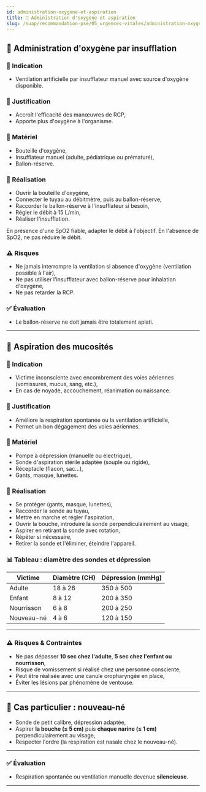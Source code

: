 ---
id: administration-oxygene-et-aspiration
title: 💨 Administration d'oxygène et aspiration
slug: /suap/recommandation-pse/05_urgences-vitales/administration-oxygene-et-aspiration
---


## 💨 Administration d'oxygène par insufflation

### 📌 Indication

- Ventilation artificielle par insufflateur manuel avec source d'oxygène disponible.

### 🧾 Justification

- Accroît l'efficacité des manœuvres de RCP,
- Apporte plus d'oxygène à l'organisme.

### 🧰 Matériel

- Bouteille d'oxygène,
- Insufflateur manuel (adulte, pédiatrique ou prématuré),
- Ballon-réserve.

### 🔧 Réalisation

- Ouvrir la bouteille d'oxygène,
- Connecter le tuyau au débitmètre, puis au ballon-réserve,
- Raccorder le ballon-réserve à l'insufflateur si besoin,
- Régler le débit à 15 L/min,
- Réaliser l'insufflation.

<Admonition type="note">
En présence d'une SpO2 fiable, adapter le débit à l'objectif. En l'absence de SpO2, ne pas réduire le débit.
</Admonition>

### ⚠️ Risques

- Ne jamais interrompre la ventilation si absence d'oxygène (ventilation possible à l'air),
- Ne pas utiliser l'insufflateur avec ballon-réserve pour inhalation d'oxygène,
- Ne pas retarder la RCP.

### ✅ Évaluation

- Le ballon-réserve ne doit jamais être totalement aplati.

---

## 🧼 Aspiration des mucosités

### 📌 Indication

- Victime inconsciente avec encombrement des voies aériennes (vomissures, mucus, sang, etc.),
- En cas de noyade, accouchement, réanimation ou naissance.

### 🧾 Justification

- Améliore la respiration spontanée ou la ventilation artificielle,
- Permet un bon dégagement des voies aériennes.

### 🧰 Matériel

- Pompe à dépression (manuelle ou électrique),
- Sonde d'aspiration stérile adaptée (souple ou rigide),
- Réceptacle (flacon, sac…),
- Gants, masque, lunettes.

### 🔧 Réalisation

- Se protéger (gants, masque, lunettes),
- Raccorder la sonde au tuyau,
- Mettre en marche et régler l'aspiration,
- Ouvrir la bouche, introduire la sonde perpendiculairement au visage,
- Aspirer en retirant la sonde avec rotation,
- Répéter si nécessaire,
- Retirer la sonde et l'éliminer, éteindre l'appareil.

### 📊 Tableau : diamètre des sondes et dépression

| Victime       | Diamètre (CH) | Dépression (mmHg) |
|---------------|---------------|--------------------|
| Adulte        | 18 à 26       | 350 à 500          |
| Enfant        | 8 à 12        | 200 à 350          |
| Nourrisson    | 6 à 8         | 200 à 250          |
| Nouveau-né    | 4 à 6         | 120 à 150          |

---

### ⚠️ Risques & Contraintes

- Ne pas dépasser **10 sec chez l'adulte**, **5 sec chez l'enfant ou nourrisson**,
- Risque de vomissement si réalisé chez une personne consciente,
- Peut être réalisée avec une canule oropharyngée en place,
- Éviter les lésions par phénomène de ventouse.

---

## 👶 Cas particulier : nouveau-né

- Sonde de petit calibre, dépression adaptée,
- Aspirer **la bouche (≤ 5 cm)** puis **chaque narine (≤ 1 cm)** perpendiculairement au visage,
- Respecter l'ordre (la respiration est nasale chez le nouveau-né).

---

### ✅ Évaluation

- Respiration spontanée ou ventilation manuelle devenue **silencieuse**.

---
